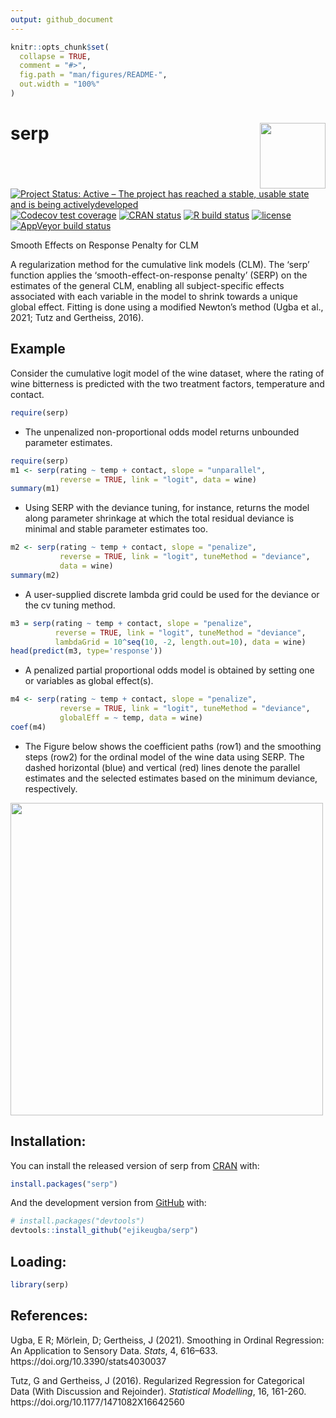 ```yaml
---
output: github_document
---
```


<!-- README.md is generated from README.Rmd. Please edit that file -->

```r
knitr::opts_chunk$set(
  collapse = TRUE,
  comment = "#>",
  fig.path = "man/figures/README-",
  out.width = "100%"
)
```


# serp <img src='man/figures/hex_logo.png' align="right" height="105" />

<!-- badges: start -->

[![Project Status: Active – The project has reached a stable, usable state and is being activelydeveloped](https://www.repostatus.org/badges/latest/active.svg)](https://www.repostatus.org/#active)
[![Codecov test coverage](https://codecov.io/gh/ejikeugba/serp/branch/master/graph/badge.svg)](https://codecov.io/gh/ejikeugba/serp?branch=master)
[![CRAN status](https://www.r-pkg.org/badges/version/serp )](https://CRAN.R-project.org/package=serp)
[![R build status](https://github.com/ejikeugba/serp/workflows/R-CMD-check/badge.svg)](https://github.com/ejikeugba/serp/actions)
[![license](https://img.shields.io/badge/license-GPL--2-blue.svg)](https://www.gnu.org/licenses/gpl-2.0.en.html)
[![AppVeyor build status](https://ci.appveyor.com/api/projects/status/github/ejikeugba/serp?branch=master&svg=true)](https://ci.appveyor.com/project/ejikeugba/serp)

<!-- badges: end -->


Smooth Effects on Response Penalty for CLM

A regularization method for the cumulative link models (CLM). The 'serp' function applies the 'smooth-effect-on-response penalty' (SERP) on the estimates of the general CLM, enabling all subject-specific effects associated with each variable in the model to shrink towards a unique global effect. Fitting is done using a modified Newton's method (Ugba et al., 2021; Tutz and Gertheiss, 2016).

## Example
Consider the cumulative logit model of the wine dataset, where the rating of wine bitterness is predicted with the two treatment factors, temperature and contact.

```r
require(serp)
```


* The unpenalized non-proportional odds model returns unbounded parameter estimates.

```r
require(serp)
m1 <- serp(rating ~ temp + contact, slope = "unparallel",
           reverse = TRUE, link = "logit", data = wine)
summary(m1)
``` 


* Using SERP with the deviance tuning, for instance,  returns the model along parameter shrinkage at which the total residual deviance is minimal and stable parameter estimates too.
```r

m2 <- serp(rating ~ temp + contact, slope = "penalize",
           reverse = TRUE, link = "logit", tuneMethod = "deviance",
           data = wine)
summary(m2)
```


* A user-supplied discrete lambda grid could be used for the deviance or the cv tuning method.
```r
m3 = serp(rating ~ temp + contact, slope = "penalize",
          reverse = TRUE, link = "logit", tuneMethod = "deviance",
          lambdaGrid = 10^seq(10, -2, length.out=10), data = wine)
head(predict(m3, type='response'))
```


* A penalized partial proportional odds model is obtained by setting one or variables as global effect(s).
```r
m4 <- serp(rating ~ temp + contact, slope = "penalize",
           reverse = TRUE, link = "logit", tuneMethod = "deviance",
           globalEff = ~ temp, data = wine)
coef(m4)
```



* The Figure below shows the coefficient paths (row1) and the smoothing steps (row2) for the ordinal model of the wine data using SERP. The dashed horizontal (blue) and vertical (red) lines denote the parallel estimates and the selected estimates based on the minimum deviance, respectively.

<img src='man/figures/serpshrink.png' width="500" />



## Installation:
You can install the released version of serp  from [CRAN](https://cran.r-project.org/package=serp) with:

``` r
install.packages("serp")
```

And the development version from [GitHub](https://github.com/ejikeugba/serp) with:

``` r
# install.packages("devtools")
devtools::install_github("ejikeugba/serp")
```


## Loading:
```r
library(serp)
```


## References:
Ugba, E R; Mörlein, D; Gertheiss, J (2021). Smoothing in Ordinal Regression:
     An Application to Sensory Data. *Stats*, 4, 616–633.
     https://doi.org/10.3390/stats4030037

Tutz, G and Gertheiss, J (2016). Regularized Regression
     for Categorical Data (With Discussion and Rejoinder).
     *Statistical Modelling*, 16, 161-260.
     https://doi.org/10.1177/1471082X16642560


